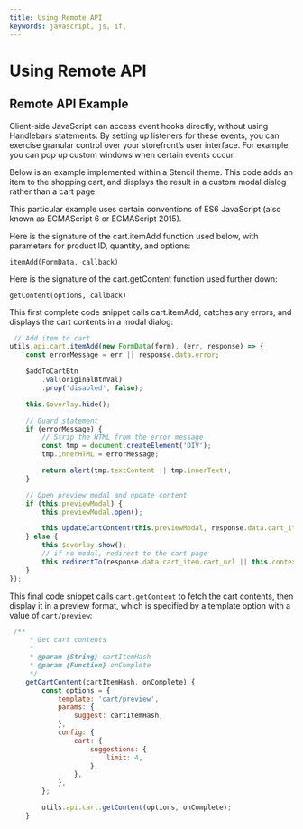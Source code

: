 ---
title: Using Remote API
keywords: javascript, js, if, 
---

# Using Remote API

## Remote API Example

Client-side JavaScript can access event hooks directly, without using Handlebars statements. By setting up listeners for these events, you can exercise granular control over your storefront’s user interface. For example, you can pop up custom windows when certain events occur.

Below is an example implemented within a Stencil theme. This code adds an item to the shopping cart, and displays the result in a custom modal dialog rather than a cart page.

This particular example uses certain conventions of ES6 JavaScript (also known as ECMAScript 6 or ECMAScript 2015).

Here is the signature of the cart.itemAdd function used below, with parameters for product ID, quantity, and options:

`itemAdd(FormData, callback)`

Here is the signature of the cart.getContent function used further down:

`getContent(options, callback)`

This first complete code snippet calls cart.itemAdd, catches any errors, and displays the cart contents in a modal dialog:

```js filename="cart.itemAdd" showLineNumbers copy
 // Add item to cart
utils.api.cart.itemAdd(new FormData(form), (err, response) => {
    const errorMessage = err || response.data.error;

    $addToCartBtn
        .val(originalBtnVal)
        .prop('disabled', false);

    this.$overlay.hide();

    // Guard statement
    if (errorMessage) {
        // Strip the HTML from the error message
        const tmp = document.createElement('DIV');
        tmp.innerHTML = errorMessage;

        return alert(tmp.textContent || tmp.innerText);
    }

    // Open preview modal and update content
    if (this.previewModal) {
        this.previewModal.open();

        this.updateCartContent(this.previewModal, response.data.cart_item.hash);
    } else {
        this.$overlay.show();
        // if no modal, redirect to the cart page
        this.redirectTo(response.data.cart_item.cart_url || this.context.urls.cart);
    }
});
```

This final code snippet calls `cart.getContent` to fetch the cart contents, then display it in a preview format, which is specified by a template option with a value of `cart/preview`:

```js filename="cart.getContent" showLineNumbers copy
 /**
     * Get cart contents
     *
     * @param {String} cartItemHash
     * @param {Function} onComplete
     */
    getCartContent(cartItemHash, onComplete) {
        const options = {
            template: 'cart/preview',
            params: {
                suggest: cartItemHash,
            },
            config: {
                cart: {
                    suggestions: {
                        limit: 4,
                    },
                },
            },
        };

        utils.api.cart.getContent(options, onComplete);
    }
```
